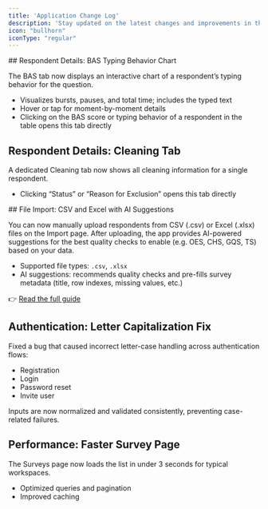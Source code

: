 ```yaml
---
title: 'Application Change Log'
description: 'Stay updated on the latest changes and improvements in the ReDem application.'
icon: "bullhorn"
iconType: "regular"
---
```


<Update label="2025-09-29" description="v1.2.1">
  ## Respondent Details: BAS Typing Behavior Chart

  The BAS tab now displays an interactive chart of a respondent’s typing behavior for the question.

  - Visualizes bursts, pauses, and total time; includes the typed text
  - Hover or tap for moment-by-moment details
  - Clicking on the BAS score or typing behavior of a respondent in the table opens this tab directly

  ## Respondent Details: Cleaning Tab

  A dedicated Cleaning tab now shows all cleaning information for a single respondent.

  - Clicking “Status” or “Reason for Exclusion” opens this tab directly
</Update>

<Update label="2025-09-19" description="v1.2.0">
  ## File Import: CSV and Excel with AI Suggestions

  You can now manually upload respondents from CSV (.csv) or Excel (.xlsx) files on the Import page. After uploading, the app provides AI-powered suggestions for the best quality checks to enable (e.g. OES, CHS, GQS, TS) based on your data.

  - Supported file types: <code>.csv</code>, <code>.xlsx</code>
  - AI suggestions: recommends quality checks and pre-fills survey metadata (title, row indexes, missing values, etc.)

  👉 [Read the full guide](/features/file-import)

  ## Authentication: Letter Capitalization Fix

  Fixed a bug that caused incorrect letter-case handling across authentication flows:
  - Registration
  - Login
  - Password reset
  - Invite user

  Inputs are now normalized and validated consistently, preventing case-related failures.

  ## Performance: Faster Survey Page

  The Surveys page now loads the list in under 3 seconds for typical workspaces.

  - Optimized queries and pagination
  - Improved caching
</Update>
